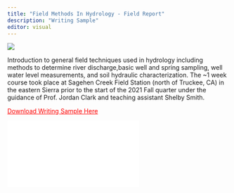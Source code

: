 ```yaml
---
title: "Field Methods In Hydrology - Field Report"
description: "Writing Sample"
editor: visual
---
```


![](images/File_010.jpeg){fig-align="center"}

Introduction to general field techniques used in hydrology including methods to determine river discharge,basic well and spring sampling, well water level measurements, and soil hydraulic characterization. The \~1 week course took place at Sagehen Creek Field Station (north of Truckee, CA) in the eastern Sierra prior to the start of the 2021 Fall quarter under the guidance of Prof. Jordan Clark and teaching assistant Shelby Smith.

[Download Writing Sample Here](Romero_125_Field_Report.pdf){style="color: red"} 

![](Romero_125_Field_Report.pdf)

